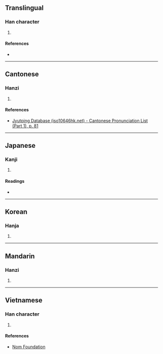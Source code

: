 {{character info/new}}
==Translingual==

===Han character===
{{Han char|rn=30|rad=口|as=10|sn=13|four=67072|canj=RBOU|ids=⿰口䍃}}

# {{defn|Han|sort=口10}}

====References====
* {{Han ref|kx=0201.240|dkj=04037|dj=0424.180|hdz=10669.140|uh=55C2|ud=21954|bh=DCE0|bd=56544}}

----

==Cantonese==

===Hanzi===
{{yue-hanzi|jyut=[[jiu4]]|y=yiu4}}

# {{defn|lang=yue|sort=口10}}

====References====
* [http://www.iso10646hk.net/jp/document/download.jsp Jyutping Database (iso10646hk.net) - Cantonese Pronunciation List (Part 1), p. 81]

----

==Japanese==

===Kanji===
{{ja-kanji|grade=|rs=口10}}

# {{defn|lang=ja|sort=口10}}

====Readings====
* {{ja-readings|on=[[えう]] (eu)|kun=[[よろこぶ]] (yorokobu), [[たのしむ]] (tanoshimu)}}

----

==Korean==

===Hanja===
{{ko-hanja|hangeul=요|rv=yo|mr=yo}}

# {{defn|lang=ko|sort=口10}}

----

==Mandarin==

===Hanzi===
{{cmn-hanzi|pin=[[yáo]] ([[yao2]])|wg=yao<sup>2</sup>}}

# {{defn|lang=cmn|sort=口10}}

----

==Vietnamese==

===Han character===
{{vi-hantu|[[reo]], [[rân]], [[rầm]], [[rần]]|rs=口10}}

# {{defn|lang=vi|sort=口10}}

====References====
* [http://nomfoundation.org/common/nom_details.php?codepoint=55c2 Nom Foundation]